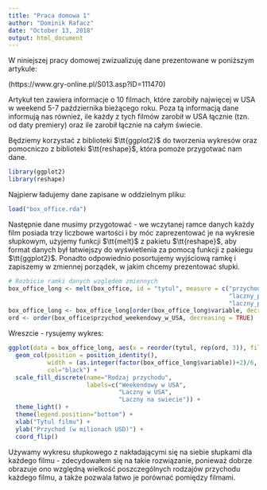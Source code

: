 ```yaml
---
title: "Praca domowa 1"
author: "Dominik Rafacz"
date: "October 13, 2018"
output: html_document
---
```


W niniejszej pracy domowej zwizualizuję dane prezentowane w poniższym artykule:

(https://www.gry-online.pl/S013.asp?ID=111470)

Artykuł ten zawiera informacje o 10 filmach, które zarobiły najwięcej w USA w weekend 5-7 października bieżącego roku. Poza tą informacją dane informują nas również, ile każdy z tych filmów zarobił w USA łącznie (tzn. od daty premiery) oraz ile zarobił łącznie na całym świecie.

Będziemy korzystać z biblioteki $\tt{ggplot2}$ do tworzenia wykresów oraz pomocniczo z biblioteki $\tt{reshape}$, która pomoże przygotwać nam dane.

```r
library(ggplot2)
library(reshape)
```

Najpierw ładujemy dane zapisane w oddzielnym pliku:

```r
load("box_office.rda")
```

Następnie dane musimy przygotować - we wczytanej ramce danych każdy film posiada trzy liczbowe wartości i by móc zaprezentować je na wykresie słupkowym, użyjemy funkcji $\tt{melt}$ z pakietu $\tt{reshape}$, aby format danych był łatwiejszy do wyświetlenia za pomocą funkcji z pakiegu $\tt{ggplot2}$. Ponadto odpowiednio posortujemy wyjściową ramkę i zapiszemy w zmiennej porządek, w jakim chcemy prezentować słupki.

```r
# Rozbicie ramki danych względem zmiennych
box_office_long <- melt(box_office, id = "tytul", measure = c("przychod_weekendowy_w_USA", 
                                                              "laczny_przychod_w_USA", 
                                                              "laczny_przychod_na_swiecie"))
box_office_long <- box_office_long[order(box_office_long$variable, decreasing = TRUE), ]
ord <- order(box_office$przychod_weekendowy_w_USA, decreasing = TRUE)
```

Wreszcie - rysujemy wykres:

```r
ggplot(data = box_office_long, aes(x = reorder(tytul, rep(ord, 3)), fill = variable, y = value)) +
  geom_col(position = position_identity(), 
           width = (as.integer(factor(box_office_long$variable))+2)/6, 
           col="black") +
  scale_fill_discrete(name="Rodzaj przychodu", 
                      labels=c("Weekendowy w USA", 
                               "Laczny w USA", 
                               "Laczny na swiecie")) + 
  theme_light() +
  theme(legend.position="bottom") +
  xlab("Tytul filmu") +
  ylab("Przychod (w milionach USD)") +
  coord_flip()
```

Używamy wykresu słupkowego z nakładającymi się na siebie słupkami dla każdego filmu - zdecydowałem się na takie rozwiązanie, ponieważ dobrze obrazuje ono względną wielkość poszczególnych rodzajów przychodu każdego filmu, a także pozwala łatwo je porównać pomiędzy filmami.
